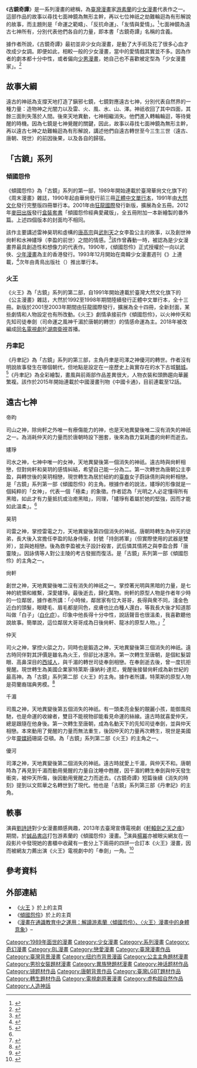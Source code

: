 {{Infobox animanga/Headerofja
|title= 古鏡奇譚 
|image= The Seven Mirrors' Stories - The Seven Gods.jpg
|size= 280px
|caption= 《古鏡奇譚》系列七神畫像，從左到右：帝昀、嫿琤、昊玥、尙軒、仲天、千湄、優河。
|english= {{lang|en|The Seven Mirrors’ Stories}}
|japanese=
|kana= 
|romaji= 
|genre= [[當代奇幻|當代奇幻]]、[[歷史奇幻|歷史奇幻]]、[[愛情小說|羅曼史]]、{{Link-en|超自然題材|Supernatural fiction|超自然}}
}}
{{Infobox animanga/Manga
|作者= [[游素蘭|游素蘭]]
|出版社= {{flagicon|ROC}} [[華尚文化|華尚文化]]、[[大然文化|大然文化]]、[[狂龍國際|狂龍國際]]、[[麥田出版|麥田出版]]
|其他出版社= {{flagicon|Thailand}} {{Link-th|Burapat Comics|บุรพัฒน์}}<br />{{flagicon|Hong Kong|1959}} 歡樂出版<ref>{{cite web |url=https://www.goodreads.com/book/show/53144248-2 |title=傾國怨伶2 (香港版) |author=<!--Staff writer(s); no by-line.--> |website=goodreads.com |language=en |access-date=2020-09-20 |archive-date=2020-05-05 |archive-url=https://web.archive.org/web/20200505233930/https://www.goodreads.com/book/show/53144248-2 |dead-url=no }}</ref><br />{{flagicon|Singapore}} [[創藝出版社|創藝出版社]]<ref>{{cite web |url=http://www.nlb.gov.sg/biblio/200024468 |title=Qing guo yuan ling =  The Seven Mirrors' Stories /  You Su Lan. |author=<!--Staff writer(s); no by-line.--> |date=1995 |website=nlb.gov.sg |language=en |access-date=2019-08-27 |archive-date=2019-08-27 |archive-url=https://web.archive.org/web/20190827045214/http://www.nlb.gov.sg/biblio/200024468 |dead-url=no }}</ref><br />{{flagicon|South Korea}} 靑鳥出版社、[[首爾文化社|首爾傳媒社]]<br />{{flagicon|Vietnam}} {{Link-vi|越南青年出版社|Nhà xuất bản Trẻ}}<br />{{flagicon|PRC}} 瀋陽出版社、北方婦女兒童出版社、新疆青少年出版社、吉林文史出版社
|連載雜誌= {{flagicon|ROC}}《周末漫畫》、《公主漫畫》<br />{{flagicon|PRC}}《中國卡通》
|label= 
|開始= 1989年<ref>{{cite web |url=http://www.comicnet.culture.tw/03_comicBox/11_news_detail.php?mid=68 |title=【人物專訪 NO.27】《傾國怨伶》、《火王》 游素蘭老師 |author=蒂芬妮 |date=2013-12-26 |website=comicnet.culture.tw |access-date=2018-12-06 |archive-url=https://web.archive.org/web/20161104145124/http://www.comicnet.culture.tw/03_comicBox/11_news_detail.php?mid=68 |archive-date=2016-11-04 |dead-url=yes }}</ref>
|標題= 古鏡奇譚
|作畫= 游素蘭
|發售日= 自1990年始
|結束= 
|冊數= 《傾國怨伶》：舊版全4卷、新版全5卷<br />《火王》：舊版全13卷、新版全14卷<br />《丹聿記》：未出版單行本
|話數= 
|其他= 合計：舊版全17卷、新版全19卷
}}
{{Infobox animanga/Footerofja}}

《'''古鏡奇譚'''》是一系列漫畫的總稱，為[[中華民國|臺灣]][[臺灣漫畫|漫畫]]家[[游素蘭|游素蘭]]的[[少女漫畫|少女漫畫]]代表作之一。這部作品的故事以尋找七面神鏡為無形主幹，再以七位神祇之劫難輪迴為有形解說的故事，而主題則是「命運之範疇」、「反抗命運」、「友情與愛情」。<ref>{{cite web |url=https://www.nicedays.com.tw/product/product.php?product_id=A24254 |title=古鏡奇譚之二：火王 |website=nicedays.com.tw |access-date=2018-12-06 |archive-url=https://web.archive.org/web/20181206102526/https://www.nicedays.com.tw/product/product.php?product_id=A24254 |archive-date=2018-12-06 |dead-url=yes }}</ref>七面神鏡為遠古七神所有，分別代表他們各自的力量，即本書「古鏡奇譚」名稱的含義。

據作者所說，《古鏡奇譚》最初並非少女向漫畫，是動了大手術及花了很多心血才改成少女調。即便如此，相較一般的少女漫畫，當中的愛情戲其實並不多。因為作者的劇本都十分中性，或者偏向[[少年漫畫|少男漫畫]]，她自己也不喜歡被定型為「少女漫畫家」。<ref>{{cite book |author=游素蘭 |date=1996年12月1日 |chapter=特別企劃 |title=《火王10：浩渺之鷹》 |series=古鏡奇譚之二 |location=臺北 |publisher=大然文化 |pages={{pp.|180、182}} |isbn=978-9572-52601-9}}</ref>

== 故事大綱 ==
遠古的神祇為支撐天地打造了鎭邪七鏡，七鏡對應遠古七神，分別代表自然界的一種力量：造物神之光闇力以及雷、火、風、水、山、澤。神祇收回了其中四面，其餘三面則失落於人間。後來天地異動，七神相繼消失。他們進入轉輪輪迴，等待覺醒的時機。因為七鏡是七神覺醒的關鍵，因此，故事以尋找七面神鏡為無形主幹，再以遠古七神之劫難輪迴為有形解說，講述他們自遠古轉世至今三生三世（遠古、唐朝、現世）的前因後果，以及各自的歸宿。

==「古鏡」系列==
===傾國怨伶===
{{主條目|傾國怨伶}}
《傾國怨伶》為「古鏡」系列的第一部，1989年開始連載於臺灣華尙文化旗下的《周末漫畫》雜誌，1990年起由華尙發行前三冊[[正體中文|正體中文]][[單行本|單行本]]，1991年由[[大然文化|大然文化]]發行完整版四冊單行本。2001年由[[狂龍國際|狂龍國際]]發行新版，擴展為全五冊。2012年[[麥田出版|麥田出版]]發行[[Boxset|盒裝套書]]「傾國怨伶經典愛藏版」，全五冊附加一本新繪製的番外篇。上述四個版本的封面均不相同。

該作主要講述雷神昊玥和虛構的[[唐高宗|唐高宗]]與[[武則天|武則天]]之女李盈公主的故事，以及創世神尙軒和水神嫿琤（李盈的前世）之間的情感。<ref>{{cite web |url=http://www.books.com.tw/products/0010536591 |title=傾國怨伶經典愛藏版 |website=[[博客來網路書店|books.com.tw]] |access-date=2018-12-06 |archive-date=2019-11-04 |archive-url=https://web.archive.org/web/20191104124207/https://www.books.com.tw/products/0010536591 |dead-url=no }}</ref>該作曾轟動一時，被認為是少女漫畫界最具創造性和想像力的代表作。1990年，《傾國怨伶》正式授權於一向以武俠、[[少年漫畫|少年漫畫]]為主的香港發行。1993年12月開始在南韓少女漫畫週刊《{{lang|en|COLOR}}》上連載，<ref>{{cite web |url=http://comic.qq.com/a/20050609/000086.htm |title=全球華語動漫傑出貢獻獎—游素蘭 |date=2005-06-09 |website=comic.qq.com |access-date=2019-08-18 |archive-url=https://web.archive.org/web/20070325024221/http://comic.qq.com/a/20050609/000086.htm |archive-date=2007-03-25 |dead-url=yes }}</ref>次年由靑鳥出版社（{{lang|ko|도서출판 파랑새}}）推出單行本。

===火王===
{{主條目|火王 (漫畫)}}
《火王》為「古鏡」系列的第二部，自1991年開始連載於臺灣大然文化旗下的《公主漫畫》雜誌，大然於1992至1998年期間陸續發行正體中文單行本，全十三冊。新版於2001至2003年期間由狂龍國際發行，擴展為全十四冊，全新封面，某些劇情和人物設定也有所改動。《火王》劇情承接前作《傾國怨伶》，以火神仲天和先知司徒奉劍（司命運之風神千湄於唐朝的轉世）的情感命運為主。2018年被改編成[[火王_(電視劇)|同名電視劇]]於[[湖南衛視|湖南衛視]]首播。

===丹聿記===
《丹聿記》為「古鏡」系列的第三部，主角丹聿是司澤之神優河的轉世。作者沒有明說故事發生在哪個朝代，但地點是設定在一座歷史上眞實存在的水下古城[[遂安縣城|獅城]]。<ref>{{cite web |author=牟玉貞 |url=http://www.manshen.net/article-detail.php?id=1610 |title=「漫畫女王」游素蘭專訪：《丹聿記》上線連載 成名要趁「精神」年輕 |date=2015-01-13 |website=manshen.net |access-date=2019-08-18 |archive-url=https://web.archive.org/web/20170707173526/http://www.manshen.net/article-detail.php?id=1610 |archive-date=2017-07-07 |dead-url=yes }}</ref>《丹聿記》為全彩繪製，畫風與前兩部作品差異很大，人物衣裝和頭飾趨向華麗繁複。該作於2015年開始連載於中國漫畫刊物《中國卡通》，目前連載至12話。

==遠古七神==
; 帝昀
司山之神，除尙軒之外唯一有療傷能力的神，也是天地異變後唯二沒有消失的神祇之一。為消耗仲天的力量而於唐朝時設下圈套，後來為救力氣耗盡的尙軒而逝去。

; 嫿琤
司水之神，七神中唯一的女神，天地異變後第一個消失的神祇。遠古時與尙軒相戀，但對尙軒和昊玥的感情糾結，希望自己能一分為二。第一次轉世為唐朝公主李盈，與轉世後的昊玥相戀，現世轉生為居於紐約的[[臺灣裔美國人|臺裔]]女子蔚詠倩則與尙軒相戀。是「古鏡」系列第一部《傾國怨伶》的主角。根據作者的說法，嫿琤的形像就是一個純粹的「女神」，代表一個「極柔」的象徵。作者認為「光明之人必定懂得所有黑暗，如此才有力量抵抗或治癒黑暗」，同理，「嫿琤有着屬於她的堅強，因而才能如此溫柔」。<ref name="comicyu" />

; 昊玥
司雷之神，掌控雷電之力，天地異變後第四個消失的神祇。唐朝時轉生為仲天的徒弟，長大後入宮擔任李盈的貼身侍衞，封號「持劍將軍」（但實際使用的武器是雙斧），並與她相戀。後為救李盈被太子設計殺害，武后憐其情將之與李盈合葬「唐靈陵」。因詠倩等人對公主陵的考古發掘而復活。是「古鏡」系列第一部《傾國怨伶》的主角之一。

; 尙軒
創世之神，天地異變後唯二沒有消失的神祇之一。掌控著光明與黑暗的力量，是七神的統領和維繫，深愛嫿琤。最後逝去，歸化萬物。尙軒的原型人物是作者年少時的一位鄰居，據作者所講：「小時候，鄰居家有位大哥哥，長得與衆不同，淺金色近白的頭髮，眼睫毛、眉毛都是同色，皮膚也比白種人還白，等我長大後才知道那叫做「白子」（[[白化症|白化症]]）。印象中他長得十分中性，說話聲音也很溫柔，我喜歡聽他說故事。簡單說，這位鄰居大哥哥成為日後尙軒、龍冰的原型人物。」<ref name="comicyu">{{cite web |url=http://news.comicyu.com/2013/06/17/114956.html |title=游素蘭：沒有必要活在別人為你畫好的輪廓裡 |editor=小米 |date=2013-06-17 |website=news.comicyu.com |access-date=2019-08-18 |archive-date=2019-08-07 |archive-url=https://web.archive.org/web/20190807193811/http://news.comicyu.com/2013/06/17/114956.html |dead-url=no }}</ref>

; 仲天
司火之神，掌控火燄之力，同時也是鍛造之神，天地異變後第三個消失的神祇。遠古時同伴對其評價是雖名為火王，但卻比冰還冷。第一次轉生至唐朝，是個紅髮碧眼、高鼻深目的[[胡人|西域人]]，與千湄的轉世司徒奉劍相戀。在奉劍逝去後，曾一度抗拒覺醒。現世轉生為美國企業家特萊斯·康納利·達尼，覺醒後接替尙軒成為新世紀的最高神。為「古鏡」系列第二部《火王》的主角。據作者所講，特萊斯的原型人物是荷蘭裔瑞典男模{{Link-en|馬庫斯·申肯伯格|Marcus Schenkenberg}}。<ref>{{cite book |author=游素蘭 |date=2002年2月1日 |chapter=人物與設定簡報──特萊斯的原型人物 |title=《火王3：曙光前世》 |series=古鏡奇譚系列之其二 |location=臺北 |publisher=狂龍國際 |page={{p.|134}} |isbn=978-9570-49843-1}}</ref>

; 千湄
司風之神，天地異變後第五個消失的神祇。有一頭柔亮金髮的靚麗小孩，能御風飛馳，也是命運的收線者，雙目不能視物卻能看見命運的絲線。遠古時就喜愛仲天，總是跟隨在他身後。第一次轉生至唐朝，成為名動天下的先知司徒奉劍，並與仲天相戀。本來動用了覺醒的力量而無法重生，後因仲天的力量再次轉生，現世是美國少年[[靈能力|靈媒師]]珊諾·亞頓。為「古鏡」系列第二部《火王》的主角之一。

; 優河
司澤之神，天地異變後第二個消失的神祇。遠古時就愛上千湄，與仲天不和。唐朝時為了再見到千湄而動用覺醒的力量自沈睡中甦醒，因千湄的轉生奉劍與仲天發生衝突，被仲天所傷，後因動用覺醒之力而逝去。《古鏡奇譚》短篇後續《消失的時刻》提到以文熙華之名轉世到了現代。他也是「古鏡」系列第三部《丹聿記》的主角。

== 軼事 ==
演員[[劉詩詩|劉詩詩]]對少女漫畫頗感興趣，2013年去臺灣宣傳電視劇《[[軒轅劍之天之痕|軒轅劍之天之痕]]》期間，於[[誠品書店|誠品書店]]打包游素蘭的《傾國怨伶》漫畫。<ref>{{cite web |url=https://tw.appledaily.com/entertainment/20130128/MNRT2F5KSBVHNQXUTL6IONC46M/ |title=劉詩詩逛誠品打包漫畫 深夜蕩漾少女心 |author=蕭孜玹 |date=2013-01-28 |website=[[蘋果日報_(台灣)|tw.appledaily.com]] |access-date=2020-09-20 |archive-date=2021-02-11 |archive-url=https://web.archive.org/web/20210211043617/https://tw.appledaily.com/entertainment/20130128/MNRT2F5KSBVHNQXUTL6IONC46M/ |dead-url=no }}</ref>演員[[楊冪|楊冪]]亦被眼尖網友在一段影片中發現她的書櫃中收藏有一套分上下兩冊的四拼一合訂本《火王》漫畫，因而被網友力薦出演《火王》電視劇中的「奉劍」一角。<ref>{{cite web |url=https://ent.qq.com/a/20160815/025269.htm |title=漫畫《火王》將拍電視劇 網友力薦楊冪出演奉劍 |editor-last=Yang |editor-first=Carina |date=2016-08-15 |website=ent.qq.com |access-date=2020-09-20 |archive-date=2021-08-24 |archive-url=https://web.archive.org/web/20210824011816/https://ent.qq.com/a/20160815/025269.htm }}</ref>

==參考資料==
{{reflist|30em}}

== 外部連結 ==
* 《[https://myanimelist.net/manga/21168/Fire_King 火王] {{Wayback|url=https://myanimelist.net/manga/21168/Fire_King |date=20161117211059 }}》於{{lang|en|[[MyAnimeList|MyAnimeList]]}}上的主頁 {{en}}
* 《[https://myanimelist.net/manga/1529/Melancholic_Princess 傾國怨伶]{{Wayback|url=https://myanimelist.net/manga/1529/Melancholic_Princess |date=20200815052837 }}》於{{lang|en|MyAnimeList}}上的主頁 {{en}}
* 《[https://core.ac.uk/reader/41699082 漫畫在通識教育中之運用：解讀游素蘭〈傾國怨伶〉、〈火王〉漫畫中的身體意象]{{Wayback|url=https://core.ac.uk/reader/41699082 |date=20190819041216 }}》– {{Link-en|COnnecting REpositories}}

{{Portal bar|動漫|臺灣}}

{{DEFAULTSORT:Seven Mirrors' Stories}}
[[Category:1989年面世的漫畫|Category:1989年面世的漫畫]]
[[Category:少女漫畫|Category:少女漫畫]]
[[Category:系列漫畫|Category:系列漫畫]]
[[Category:奇幻漫畫|Category:奇幻漫畫]]
[[Category:BL漫畫|Category:BL漫畫]]
[[Category:戀愛漫畫|Category:戀愛漫畫]]
[[Category:臺灣漫畫作品|Category:臺灣漫畫作品]]
[[Category:臺灣背景漫畫|Category:臺灣背景漫畫]]
[[Category:纽约市背景漫画|Category:纽约市背景漫画]]
[[Category:公主主角題材漫畫|Category:公主主角題材漫畫]]
[[Category:男扮女裝題材漫畫|Category:男扮女裝題材漫畫]]
[[Category:異族戀題材漫畫|Category:異族戀題材漫畫]]
[[Category:神话题材作品|Category:神话题材作品]]
[[Category:镜题材作品|Category:镜题材作品]]
[[Category:唐朝背景作品|Category:唐朝背景作品]]
[[Category:臺灣LGBT題材作品|Category:臺灣LGBT題材作品]]
[[Category:轉生題材作品|Category:轉生題材作品]]
[[Category:電視劇原著漫畫|Category:電視劇原著漫畫]]
[[Category:虚构超自然作品|Category:虚构超自然作品]]
[[Category:人造神話|Category:人造神話]]